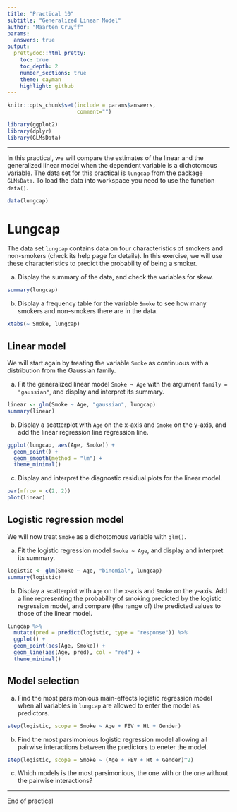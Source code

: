 ```yaml
---
title: "Practical 10"
subtitle: "Generalized Linear Model"
author: "Maarten Cruyff"
params:
  answers: true
output: 
  prettydoc::html_pretty:
    toc: true
    toc_depth: 2
    number_sections: true
    theme: cayman
    highlight: github
---
```


```r
knitr::opts_chunk$set(include = params$answers,
                      comment="")

library(ggplot2)
library(dplyr)
library(GLMsData)
```

---

In this practical, we will compare the estimates of the linear and the 
generalized linear model when the dependent variable is a 
dichotomous variable. The data set for this practical is
`lungcap` from the package `GLMsData`. To load the data into workspace you need 
to use the function `data()`.

```r
data(lungcap)
```

# Lungcap

The data set `lungcap` contains data on four characteristics of smokers and 
non-smokers (check its help page for details). In this exercise, we will use 
these characteristics to predict the probability of being a smoker.  

a. Display the summary of the data, and check the variables for skew.

```r
summary(lungcap)
```

b. Display a frequency table for the variable `Smoke` to see how many smokers 
and non-smokers there are in the data.

```r
xtabs(~ Smoke, lungcap)
```

## Linear model

We will start again by treating the variable `Smoke` as continuous with a 
distribution from the Gaussian family.

a. Fit the generalized linear model `Smoke ~ Age` with the argument 
`family = "gaussian"`, and display and interpret its summary.

```r
linear <- glm(Smoke ~ Age, "gaussian", lungcap)
summary(linear)
```

b. Display a scatterplot with `Age` on the x-axis and `Smoke` on the y-axis, and 
add the linear regression line regression line.

```r
ggplot(lungcap, aes(Age, Smoke)) + 
  geom_point() + 
  geom_smooth(method = "lm") +
  theme_minimal()
```

c. Display and interpret the diagnostic residual plots for the linear model.

```r
par(mfrow = c(2, 2))
plot(linear)
```

## Logistic regression model

We will now treat `Smoke` as a dichotomous variable with `glm()`.

a. Fit the logistic regression model `Smoke ~ Age`, and display and interpret 
its summary.

```r
logistic <- glm(Smoke ~ Age, "binomial", lungcap)
summary(logistic)
```

b. Display a scatterplot with `Age` on the x-axis and `Smoke` on the y-axis. Add 
a line representing the probability of smoking predicted by the logistic 
regression model, and compare (the range of) the predicted values to those of 
the linear model.

```r
lungcap %>% 
  mutate(pred = predict(logistic, type = "response")) %>% 
  ggplot() + 
  geom_point(aes(Age, Smoke)) +
  geom_line(aes(Age, pred), col = "red") +
  theme_minimal()
```

## Model selection

a. Find the most parsimonious main-effects logistic regression model when all 
variables in `lungcap` are allowed to enter the model as predictors.

```r
step(logistic, scope = Smoke ~ Age + FEV + Ht + Gender)
```


b. Find the most parsimonious logistic regression model allowing  all pairwise 
interactions between the predictors to eneter the model.

```r
step(logistic, scope = Smoke ~ (Age + FEV + Ht + Gender)^2)
```

c. Which models is the most parsimonious, the one with or the one without the pairwise interactions?

---

End of practical
